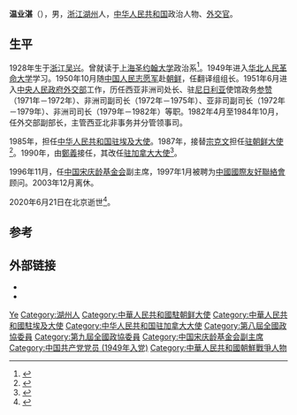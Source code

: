 {{Infobox officeholder
| 姓名     = 温业湛
| 图像     = 
| 性别     = 男
| 职务     = 宋庆龄基金会副主席
| 就任日期 = 1996年11月
| 卸任日期 = 2001年3月
| 主席     = [[黄华_(1913年)|黄华]]
| 职务1    = {{CPPCC logo}}第八、九届[[全国政协委员|全国政协委员]]
| 就任日期1= 1993年3月
| 卸任日期1= 2003年3月
| 职务2    = {{中国国徽}}[[中华人民共和国外交部|中华人民共和国外交部]]副部长
| 就任日期2= 1982年4月
| 卸任日期2= 1984年10月
| 部长2    = [[黄华_(1913年)|黄华]]{{to}}[[吴学谦|吴学谦]]
| 出生日期 = 1928年11月15日
| 出生地点 = [[浙江|浙江]][[湖州|湖州]]
| 逝世日期 = {{Dda|2020|6|21|1928|11|15}}
| 逝世地点 = [[北京|北京]]
| 民族     = [[汉族|汉族]]
| 母校     = 
| 政党     = {{中国共产党}}
| 获奖     = 
}}
'''温业湛'''（{{bd|1928年|11月15日|2020年|6月21日|catIdx=Wen}}），男，[[浙江|浙江]][[湖州|湖州]]人，[[中华人民共和国|中华人民共和国]]政治人物、[[外交官|外交官]]。

== 生平 ==
1928年生于[[浙江|浙江]][[吴兴|吴兴]]。曾就读于[[上海圣约翰大学|上海圣约翰大学]]政治系<ref>{{cite book |author1=沈建 |author2=沈力 |title=五星红旗下的大使们 |date=1993 |publisher=[[江苏人民出版社|江苏人民出版社]] |series=新中国大使丛书 |isbn=9787214011381 |page=266}}</ref>。1949年进入[[华北人民革命大学|华北人民革命大学]]学习。1950年10月随[[中国人民志愿军|中国人民志愿军]]赴[[朝鲜|朝鲜]]，任翻译组组长。1951年6月进入[[中央人民政府外交部|中央人民政府外交部]]工作，历任西亚非洲司处长、驻[[尼日利亚|尼日利亚]]使馆政务[[参赞|参赞]]（1971年－1972年）、非洲司副司长（1972年－1975年）、亚非司副司长（1972年－1979年）、非洲司司长（1979年－1982年）等职。1982年4月至1984年10月，任外交部副部长，主管西亚北非事务并分管领事司。

1985年，担任[[中国驻埃及大使列表|中华人民共和国驻埃及大使]]。1987年，接替[[宗克文|宗克文]]担任[[中国驻朝鲜大使列表|驻朝鲜大使]]<ref>{{cite web|author=中华人民共和国外交部|title=中国驻朝鲜民主主义人民共和国历任大使|url=http://www.mfa.gov.cn/chn/pds/ziliao/wjrw/2167/2168/t9131.htm|publisher=中华人民共和国外交部|accessdate=2012-03-03}}</ref>。1990年，由[[鄭義_(政治家)|鄭義]]接任，其改任[[中国驻加拿大大使列表|驻加拿大大使]]<ref>{{cite web|author=中华人民共和国外交部|title=中国驻加拿大历任大使|url=http://www.mfa.gov.cn/chn/pds/ziliao/wjrw/2167/2173/t9270.htm|publisher=中华人民共和国外交部|accessdate=2012-03-09}}</ref>。

1996年11月，任[[中国宋庆龄基金会|中国宋庆龄基金会]]副主席，1997年1月被聘为[[中國國際友好聯絡會|中國國際友好聯絡會]]顾问。2003年12月离休。

2020年6月21日在北京逝世<ref>{{cite web |title=温业湛同志逝世 |url=http://www.xinhuanet.com/politics/2020-07/08/c_1126212463.htm |publisher=[[新华网|新华网]] |location=北京 |date=2020-07-08 |access-date=2020-07-10 |archive-date=2020-07-08 |archive-url=https://web.archive.org/web/20200708191919/http://www.xinhuanet.com/politics/2020-07/08/c_1126212463.htm |dead-url=no }}</ref>。

== 参考 ==
{{reflist}}
== 外部链接 ==
*{{URL|https://www.fmprc.gov.cn/web/ziliao_674904/wjrw_674925/lrfbzjbzzl_674933/t9099.shtml|温业湛简历－中华人民共和国外交部}}
*{{URL|http://kp.china-embassy.org/chn/dshd/lrds/lrdsjl/t288606.htm|温业湛简历－中华人民共和国驻朝鲜民主主义人民共和国大使馆}}
{{start box}}
{{s-dip}}
{{succession box|[[丁国钰|丁国钰]]|[[詹世亮|詹世亮]]|[[中国驻埃及大使列表|中华人民共和国驻埃及大使]]|1985年2月－1987年7月}}
{{succession box|[[宗克文|宗克文]]|[[鄭義_(政治人物)|鄭義]]|[[中国驻朝鲜大使列表|中华人民共和国驻朝鲜大使]]|1987年10月－1990年5月}}
{{succession box|[[张文朴|张文朴]]|[[张毅君|张毅君]]|[[中国驻加拿大大使列表|中华人民共和国驻加拿大大使]]|1989年10月－1992年11月}}
{{end box}}

{{Navboxes 
| title  = 温业湛在[[中国宋庆龄基金会|中国宋庆龄基金会]]的职务
| list1  =
{{宋庆龄基金会第三届理事会}}
{{宋庆龄基金会第四届理事会}}
}}

{{Authority control}}
{{DEFAULTSORT:Wen温}}
[[Category:温姓|Ye]]
[[Category:湖州人|Category:湖州人]]
[[Category:中華人民共和國駐朝鲜大使|Category:中華人民共和國駐朝鲜大使]]
[[Category:中華人民共和國駐埃及大使|Category:中華人民共和國駐埃及大使]]
[[Category:中华人民共和国驻加拿大大使|Category:中华人民共和国驻加拿大大使]]
[[Category:第八屆全國政協委員|Category:第八屆全國政協委員]]
[[Category:第九屆全國政協委員|Category:第九屆全國政協委員]]
[[Category:中国宋庆龄基金会副主席|Category:中国宋庆龄基金会副主席]]
[[Category:中国共产党党员_(1949年入党)|Category:中国共产党党员 (1949年入党)]]
[[Category:中華人民共和國朝鮮戰爭人物|Category:中華人民共和國朝鮮戰爭人物]]